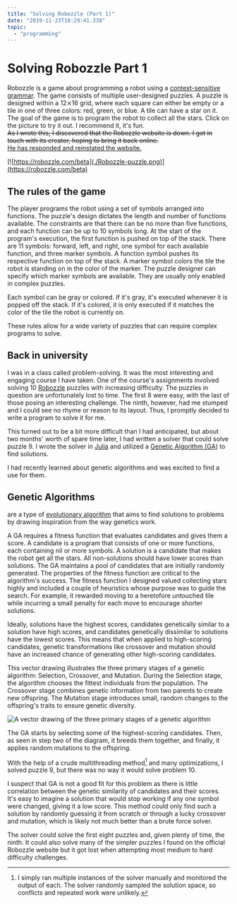 ```yaml
---
title: "Solving Robozzle (Part 1)"
date: "2019-11-23T18:29:41.338"
topic:
  - "programming"
---
```


# Solving Robozzle Part 1

Robozzle is a game about programming a robot using a [context-sensitive grammar](https://en.wikipedia.org/wiki/Context-sensitive_grammar).
The game consists of multiple user-designed puzzles.
A puzzle is designed within a 12⨯16 grid, where each square can either be empty or a tile in one of three colors: red, green, or blue.
A tile can have a star on it.
The goal of the game is to program the robot to collect all the stars.
Click on the picture to try it out. I recommend it, it's fun.
<br/><del>As I wrote this, I discovered that the Robozzle website is down.
I got in touch with its creator, hoping to bring it back online.</del>
<br/><ins>He has responded and reinstated the website.</ins>

[![https://robozzle.com/beta](./Robozzle-puzzle.png)](https://robozzle.com/beta)

## The rules of the game

The player programs the robot using a set of symbols arranged into functions.
The puzzle's design dictates the length and number of functions available.
The constraints are that there can be no more than five functions, and each function can be up to 10 symbols long.
At the start of the program's execution, the first function is pushed on top of the stack.
There are 11 symbols: forward, left, and right, one symbol for each available function, and three marker symbols.
A function symbol pushes its respective function on top of the stack. A marker symbol colors the tile the robot is standing on in the color of the marker.
The puzzle designer can specify which marker symbols are available. They are usually only enabled in complex puzzles.

Each symbol can be gray or colored. If it's gray, it's executed whenever it is popped off the stack. If it's colored, it is only executed if it matches the color of the tile the robot is currently on.

These rules allow for a wide variety of puzzles that can require complex programs to solve.

## Back in university

I was in a class called problem-solving. It was the most interesting and engaging course I have taken.
One of the course's assignments involved solving 10 [Robozzle](https://robozzle.com) puzzles with increasing difficulty.
The puzzles in question are unfortunately lost to time.
The first 8 were easy, with the last of those posing an interesting challenge. The ninth, however, had me stumped and I could see no rhyme or reason to its layout.
Thus, I promptly decided to write a program to solve it for me.

This turned out to be a bit more difficult than I had anticipated, but about two months' worth of spare time later, I had written a solver that could solve puzzle 9.
I wrote the solver in [Julia](https://julialang.org) and utilized a [Genetic Algorithm (GA)](https://en.wikipedia.org/wiki/Genetic_algorithm) to find solutions.

I had recently learned about genetic algorithms and was excited to find a use for them.

## Genetic Algorithms

are a type of [evolutionary algorithm](https://en.wikipedia.org/wiki/Evolutionary_algorithm) that aims to find solutions to problems by drawing inspiration from the way genetics work.

A GA requires a fitness function that evaluates candidates and gives them a score.
A candidate is a program that consists of one or more functions, each containing nil or more symbols. A solution is a candidate that makes the robot get all the stars.
All non-solutions should have lower scores than solutions.
The GA maintains a pool of candidates that are initially randomly generated.
The properties of the fitness function are critical to the algorithm's success.
The fitness function I designed valued collecting stars highly and included a couple of heuristics whose purpose was to guide the search.
For example, it rewarded moving to a heretofore untouched tile while incurring a small penalty for each move to encourage shorter solutions.

Ideally, solutions have the highest scores, candidates genetically similar to a solution have high scores, and candidates genetically dissimilar to solutions have the lowest scores.
This means that when applied to high-scoring candidates, genetic transformations like crossover and mutation should have an increased chance of generating other high-scoring candidates.

This vector drawing illustrates the three primary stages of a genetic algorithm: Selection, Crossover, and Mutation.
During the Selection stage, the algorithm chooses the fittest individuals from the population.
The Crossover stage combines genetic information from two parents to create new offspring.
The Mutation stage introduces small, random changes to the offspring's traits to ensure genetic diversity.

![A vector drawing of the three primary stages of a genetic algorithm](./selection-crossover-mutation.png "Source: http://www.turingfinance.com/wp-content/uploads/2014/04/Genetic-Algorithm1.png")

The GA starts by selecting some of the highest-scoring candidates. Then, as seen in step two of the diagram, it breeds them together, and finally, it applies random mutations to the offspring.

With the help of a crude multithreading method[^1] and many optimizations, I solved puzzle 9, but there was no way it would solve problem 10.

I suspect that GA is not a good fit for this problem as there is little correlation between the genetic similarity of candidates and their scores.
It's easy to imagine a solution that would stop working if any one symbol were changed, giving it a low score.
This method could only find such a solution by randomly guessing it from scratch or through a lucky crossover and mutation, which is likely not much better than a brute force solver.

The solver could solve the first eight puzzles and, given plenty of time, the ninth. 
It could also solve many of the simpler puzzles I found on the official Robozzle website but it got lost when attempting most medium to hard difficulty challenges.

[^1]: I simply ran multiple instances of the solver manually and monitored the output of each. The solver randomly sampled the solution space, so conflicts and repeated work were unlikely.
